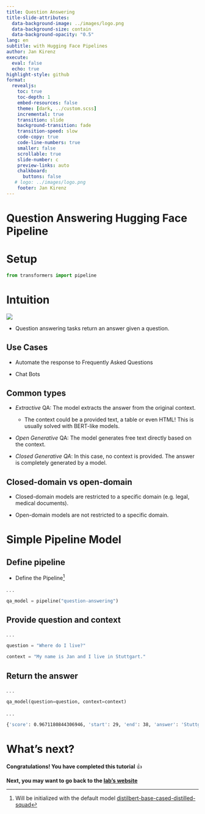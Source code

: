 ```yaml
---
title: Question Answering
title-slide-attributes:
  data-background-image: ../images/logo.png
  data-background-size: contain
  data-background-opacity: "0.5"
lang: en
subtitle: with Hugging Face Pipelines
author: Jan Kirenz
execute:
  eval: false
  echo: true
highlight-style: github
format:
  revealjs: 
    toc: true
    toc-depth: 1
    embed-resources: false
    theme: [dark, ../custom.scss]  
    incremental: true
    transition: slide
    background-transition: fade
    transition-speed: slow
    code-copy: true
    code-line-numbers: true
    smaller: false
    scrollable: true
    slide-number: c
    preview-links: auto
    chalkboard: 
      buttons: false
   # logo: ../images/logo.png
    footer: Jan Kirenz
---
```



# Question Answering Hugging Face Pipeline

# Setup

```python
from transformers import pipeline
```



# Intuition

![](../images/qa.png)

- Question answering tasks return an answer given a question. 


## Use Cases


- Automate the response to Frequently Asked Questions

- Chat Bots


## Common types 

- *Extractive* QA: The model extracts the answer from the original context.
  - The context could be a provided text, a table or even HTML! This is usually solved with BERT-like models.

- *Open Generative* QA: The model generates free text directly based on the context. 

- *Closed Generative QA*: In this case, no context is provided. The answer is completely generated by a model.


## Closed-domain vs open-domain

- Closed-domain models are restricted to a specific domain (e.g. legal, medical documents).

- Open-domain models are not restricted to a specific domain.


# Simple Pipeline Model

## Define pipeline

- Define the Pipeline^[Will be initialized with the default model [distilbert-base-cased-distilled-squad](https://huggingface.co/docs/transformers/model_doc/distilbert)]

. . .

```python
qa_model = pipeline("question-answering")

```

## Provide question and context

. . .

```python

question = "Where do I live?"

context = "My name is Jan and I live in Stuttgart."

```

## Return the answer
. . .

```python

qa_model(question=question, context=context)

```

. . .

```bash
{'score': 0.9671180844306946, 'start': 29, 'end': 38, 'answer': 'Stuttgart'}

```



# What's next? {background-image="../images/logo.png" background-opacity="0.5"}

**Congratulations! You have completed this tutorial** 👍

**Next, you may want to go back to the [lab's website](https://kirenz.github.io/lab-huggingface/)**
